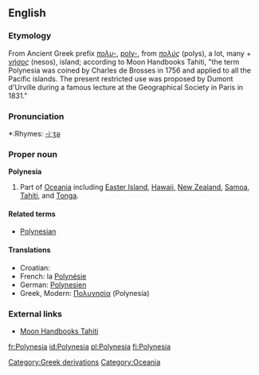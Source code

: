 ==English==
===Etymology===
From Ancient Greek prefix ''[[πολυ-]]'', [[poly-]], from ''[[πολύς]]'' (polys), a lot, many + ''[[νήσος]]'' (nesos), island; according to Moon Handbooks Tahiti, "the term Polynesia was coined by Charles de Brosses in 1756 and applied to all the Pacific islands.  The present restricted use was proposed by Dumont d'Urville during a famous lecture at the Geographical Society in Paris in 1831."

===Pronunciation===
*:Rhymes: [[Rhymes:English:-iːʒə|-iːʒə]]

===Proper noun===
{{wikipedia}}
'''Polynesia'''

#Part of [[Oceania]] including [[Easter Island]], [[Hawaii]], [[New Zealand]], [[Samoa]], [[Tahiti]], and [[Tonga]].<!-- perhaps others -->

====Related terms====
*[[Polynesian]]

====Translations====
*Croatian: {{t-|hr|Polinezija|f}}
*French: la [[Polynésie]] {{f}}
*German: [[Polynesien]]
*Greek, Modern: [[Πολυνησία]] (Polynesía) {{f}}

===External links===
*[http://www.southpacific.org/tahiti.html Moon Handbooks Tahiti]

[[Category:Greek derivations]]
[[Category:Oceania]]

[[fr:Polynesia]]
[[id:Polynesia]]
[[pl:Polynesia]]
[[fi:Polynesia]]